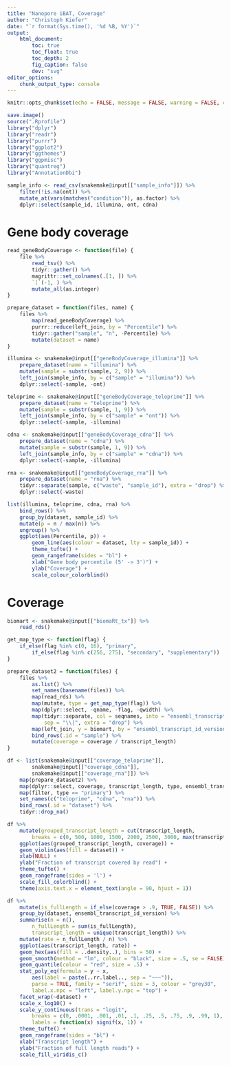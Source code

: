 ```yaml
---
title: "Nanopore iBAT, Coverage"
author: "Christoph Kiefer"
date: "`r format(Sys.time(), '%d %B, %Y')`"
output:
    html_document:
        toc: true
        toc_float: true
        toc_depth: 2
        fig_caption: false
        dev: "svg"
editor_options:
    chunk_output_type: console
---
```


```r
knitr::opts_chunk$set(echo = FALSE, message = FALSE, warning = FALSE, cache = FALSE)
```

```r
save.image()
source(".Rprofile")
library("dplyr")
library("readr")
library("purrr")
library("ggplot2")
library("ggthemes")
library("ggpmisc")
library("quantreg")
library("AnnotationDbi")
```

```r
sample_info <- read_csv(snakemake@input[["sample_info"]]) %>%
    filter(!is.na(ont)) %>%
    mutate_at(vars(matches("condition")), as.factor) %>%
    dplyr::select(sample_id, illumina, ont, cdna)
```

# Gene body coverage

```r
read_geneBodyCoverage <- function(file) {
    file %>%
        read_tsv() %>%
        tidyr::gather() %>%
        magrittr::set_colnames(.[1, ]) %>%
        `[`(-1, ) %>%
        mutate_all(as.integer)
}

prepare_dataset = function(files, name) {
    files %>%
        map(read_geneBodyCoverage) %>%
        purrr::reduce(left_join, by = "Percentile") %>%
        tidyr::gather("sample", "n", -Percentile) %>%
        mutate(dataset = name)
}

illumina <- snakemake@input[["geneBodyCoverage_illumina"]] %>%
    prepare_dataset(name = "illumina") %>%
    mutate(sample = substr(sample, 2, 9)) %>%
    left_join(sample_info, by = c("sample" = "illumina")) %>%
    dplyr::select(-sample, -ont)

teloprime <- snakemake@input[["geneBodyCoverage_teloprime"]] %>%
    prepare_dataset(name = "teloprime") %>%
    mutate(sample = substr(sample, 1, 9)) %>%
    left_join(sample_info, by = c("sample" = "ont")) %>%
    dplyr::select(-sample, -illumina)

cdna <- snakemake@input[["geneBodyCoverage_cdna"]] %>%
    prepare_dataset(name = "cdna") %>%
    mutate(sample = substr(sample, 1, 9)) %>%
    left_join(sample_info, by = c("sample" = "cdna")) %>%
    dplyr::select(-sample, -illumina)

rna <- snakemake@input[["geneBodyCoverage_rna"]] %>%
    prepare_dataset(name = "rna") %>% 
    tidyr::separate(sample, c("waste", "sample_id"), extra = "drop") %>% 
    dplyr::select(-waste)
```

```r
list(illumina, teloprime, cdna, rna) %>%
    bind_rows() %>%
    group_by(dataset, sample_id) %>%
    mutate(p = n / max(n)) %>%
    ungroup() %>%
    ggplot(aes(Percentile, p)) +
        geom_line(aes(colour = dataset, lty = sample_id)) +
        theme_tufte() +
        geom_rangeframe(sides = "bl") +
        xlab("Gene body percentile (5' -> 3')") +
        ylab("Coverage") +
        scale_colour_colorblind()
```

# Coverage

```r
biomart <- snakemake@input[["biomaRt_tx"]] %>%
    read_rds()
```

```r
get_map_type <- function(flag) {
    if_else(flag %in% c(0, 16), "primary",
        if_else(flag %in% c(256, 275), "secondary", "supplementary"))
}

prepare_dataset2 = function(files) {
    files %>%
        as.list() %>%
        set_names(basename(files)) %>%
        map(read_rds) %>%
        map(mutate, type = get_map_type(flag)) %>%
        map(dplyr::select, -qname, -flag, -qwidth) %>%
        map(tidyr::separate, col = seqnames, into = "ensembl_transcript_id_version",
            sep = "\\|", extra = "drop") %>%
        map(left_join, y = biomart, by = "ensembl_transcript_id_version") %>%
        bind_rows(.id = "sample") %>%
        mutate(coverage = coverage / transcript_length)
}

df <- list(snakemake@input[["coverage_teloprime"]],
        snakemake@input[["coverage_cdna"]],
        snakemake@input[["coverage_rna"]]) %>%
    map(prepare_dataset2) %>% 
    map(dplyr::select, coverage, transcript_length, type, ensembl_transcript_id_version) %>%
    map(filter, type == "primary") %>%
    set_names(c("teloprime", "cdna", "rna")) %>%
    bind_rows(.id = "dataset") %>%
    tidyr::drop_na()
```

```r
df %>%
    mutate(grouped_transcript_length = cut(transcript_length,
        breaks = c(0, 500, 1000, 1500, 2000, 2500, 3000, max(transcript_length)))) %>%
    ggplot(aes(grouped_transcript_length, coverage)) +
    geom_violin(aes(fill = dataset)) +
    xlab(NULL) +
    ylab("Fraction of transcript covered by read") +
    theme_tufte() +
    geom_rangeframe(sides = 'l') +
    scale_fill_colorblind() +
    theme(axis.text.x = element_text(angle = 90, hjust = 1))
```


```r
df %>%
    mutate(is_fullLength = if_else(coverage > .9, TRUE, FALSE)) %>%
    group_by(dataset, ensembl_transcript_id_version) %>%
    summarise(n = n(),
        n_fullLength = sum(is_fullLength),
        transcript_length = unique(transcript_length)) %>%
    mutate(rate = n_fullLength / n) %>%
    ggplot(aes(transcript_length, rate)) +
    geom_hex(aes(fill = ..density..), bins = 50) +
    geom_smooth(method = "lm", colour = "black", size = .5, se = FALSE) +
    geom_quantile(colour = "red", size = .5) +
    stat_poly_eq(formula = y ~ x,
        aes(label = paste(..rr.label.., sep = "~~~")),
        parse = TRUE, family = "serif", size = 3, colour = "grey30",
        label.x.npc = "left", label.y.npc = "top") +
    facet_wrap(~dataset) +
    scale_x_log10() +
    scale_y_continuous(trans = "logit",
        breaks = c(0, .0001, .001, .01, .1, .25, .5, .75, .9, .99, 1),
        labels = function(x) signif(x, 1)) +
    theme_tufte() +
    geom_rangeframe(sides = "bl") +
    xlab("Transcript length") +
    ylab("Fraction of full length reads") +
    scale_fill_viridis_c()
```
